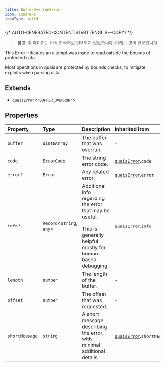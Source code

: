 ```yaml
---
title: BufferOverrunError
icon: square-i
iconType: solid
---
```


{/* AUTO-GENERATED-CONTENT:START (ENGLISH-COPY) */}

> **참고**: 이 페이지는 아직 한국어로 번역되지 않았습니다. 아래는 영어 원문입니다.

This Error indicates an attempt was made to read outside the bounds of protected data.

Most operations in quais are protected by bounds checks, to mitigate exploits when parsing data.

## Extends

- [`quaisError`](/ko/sdk/content/interfaces/quaisError)\<`"BUFFER_OVERRUN"`\>

## Properties

| Property | Type | Description | Inherited from |
| :------ | :------ | :------ | :------ |
| `buffer` | `Uint8Array` | The buffer that was overrun. | - |
| `code` | [`ErrorCode`](/ko/sdk/content/type-aliases/ErrorCode) | The string error code. | [`quaisError`](/ko/sdk/content/interfaces/quaisError).`code` |
| `error?` | `Error` | Any related error. | [`quaisError`](/ko/sdk/content/interfaces/quaisError).`error` |
| `info?` | `Record`\<`string`, `any`\> | Additional info regarding the error that may be useful.<br /><br />This is generally helpful mostly for human-based debugging. | [`quaisError`](/ko/sdk/content/interfaces/quaisError).`info` |
| `length` | `number` | The length of the buffer. | - |
| `offset` | `number` | The offset that was requested. | - |
| `shortMessage` | `string` | A short message describing the error, with minimal additional details. | [`quaisError`](/ko/sdk/content/interfaces/quaisError).`shortMessage` |
